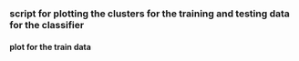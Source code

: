### script for plotting the clusters for the training and testing data for the classifier

#### plot for the train data
```r

```

